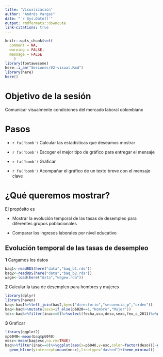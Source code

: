 ```yaml
---
title: 'Visualización'
author: "Andrés Vargas"
date: "`r Sys.Date()`"
output: rmdformats::downcute
link-citations: true
---
```


```r
knitr::opts_chunk$set(
  comment = NA, 
  warning = FALSE, 
  message = FALSE
    )
library(fontawesome)
here::i_am("Sesiones/02-visual.Rmd")
library(here)
here()
```

# Objetivo de la sesión

Comunicar visualmente condiciones del mercado laboral colombiano

# Pasos


- `r fa('bomb')` Calcular las estadísticas que deseamos mostrar

- `r fa('bomb')` Escoger el mejor tipo de gráfico para entregar el mensaje

- `r fa('bomb')` Graficar

- `r fa('bomb')` Acompañar el gráfico de un texto breve con el mensaje clave


# ¿Qué queremos mostrar?

El propósito es 

- Mostrar la evolución temporal de las tasas de desempleo para diferentes grupos poblacionales

- Comparar los ingresos laborales por nivel educativo

## Evolución temporal de las tasas de desempleo

**1** Cargamos los datos

```r
baq1<-readRDS(here("data","baq_b1.rds"))
baq2<-readRDS(here("data","baq_b2.rds"))
wage<-load(here("data","wagew.rda"))
```


**2** Calcular la tasa de desempleo para hombres y mujeres

```r
library(dplyr)
library(haven)
baq<-baq1%>%left_join(baq2,by=c("directorio","secuencia_p","orden"))
baq<-baq%>%mutate(sexo=if_else(p6020==1,"Hombre","Mujer"))
tds<-baq%>%filter(inac==0)%>%select(fecha,ocu,deso,sexo,fex_c_2011)%>%group_by(fecha,sexo)%>%summarise(td=weighted.mean(deso,fex_c_2011,na.rm=TRUE))%>%ungroup

```

**3** Graficar

```r
library(ggplot2)
mp6040<-mean(baq$p6040)
mesc<-mean(baq$esc,na.rm=TRUE)
baq%>%filter(inac==0)%>%ggplot(aes(x=p6040,y=esc,color=factor(deso)))+geom_point()+geom_vline(xintercept=mp6040, linetype="dashed")+
  geom_hline(yintercept=mean(mesc),linetype="dashed")+theme_minimal()
```


